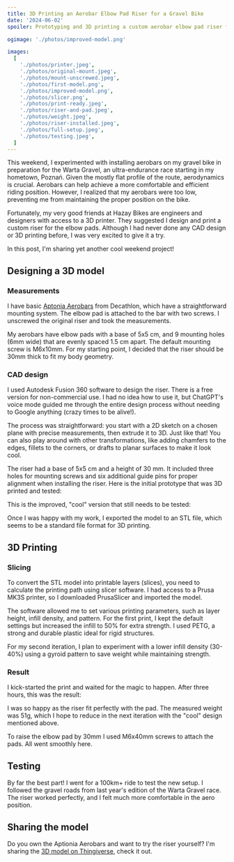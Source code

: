 ```yaml
---
title: 3D Printing an Aerobar Elbow Pad Riser for a Gravel Bike
date: '2024-06-02'
spoiler: Prototyping and 3D printing a custom aerobar elbow pad riser for my bike in preparation for an ultra gravel race. My first time doing CAD design and 3D printing.

ogimage: './photos/improved-model.png'

images:
  [
    './photos/printer.jpeg',
    './photos/original-mount.jpeg',
    './photos/mount-unscrewed.jpeg',
    './photos/first-model.png',
    './photos/improved-model.png',
    './photos/slicer.png',
    './photos/print-ready.jpeg',
    './photos/riser-and-pad.jpeg',
    './photos/weight.jpeg',
    './photos/riser-installed.jpeg',
    './photos/full-setup.jpeg',
    './photos/testing.jpeg',
  ]
---
```


This weekend, I experimented with installing aerobars on my gravel bike in preparation for the Warta Gravel, an ultra-endurance race starting in my hometown, Poznań. Given the mostly flat profile of the route, aerodynamics is crucial. Aerobars can help achieve a more comfortable and efficient riding position. However, I realized that my aerobars were too low, preventing me from maintaining the proper position on the bike.

Fortunately, my very good friends at Hazay Bikes are engineers and designers with access to a 3D printer. They suggested I design and print a custom riser for the elbow pads. Although I had never done any CAD design or 3D printing before, I was very excited to give it a try.

In this post, I'm sharing yet another cool weekend project!

<ImageComponent
  image={props.data.mdx.frontmatter.images[0]}
  description="Printing in progress"
/>

## Designing a 3D model

### Measurements

I have basic [Aptonia Aerobars](https://www.decathlon.pl/p/lemondka-do-kierownicy-triathlon/_/R-p-303804) from Decathlon, which have a straightforward mounting system. The elbow pad is attached to the bar with two screws. I unscrewed the original riser and took the measurements.

<Container>
  <Column>
    <ImageComponent
      image={props.data.mdx.frontmatter.images[1]}
      description="Aptionia aerobars mounting system"
    />
  </Column>
  <Column>
    <ImageComponent
      image={props.data.mdx.frontmatter.images[2]}
      description="Aptonia aerobars elbow pad unscrewed"
    />
  </Column>
</Container>

My aerobars have elbow pads with a base of 5x5 cm, and 9 mounting holes (6mm wide) that are evenly spaced 1.5 cm apart. The default mounting screw is M6x10mm. For my starting point, I decided that the riser should be 30mm thick to fit my body geometry.

### CAD design

I used Autodesk Fusion 360 software to design the riser. There is a free version for non-commercial use. I had no idea how to use it, but ChatGPT's voice mode guided me through the entire design process without needing to Google anything (crazy times to be alive!).

The process was straightforward: you start with a 2D sketch on a chosen plane with precise measurements, then extrude it to 3D. Just like that! You can also play around with other transformations, like adding chamfers to the edges, fillets to the corners, or drafts to planar surfaces to make it look cool.

The riser had a base of 5x5 cm and a height of 30 mm. It included three holes for mounting screws and six additional guide pins for proper alignment when installing the riser. Here is the initial prototype that was 3D printed and tested:

<ImageComponent
  image={props.data.mdx.frontmatter.images[3]}
  description="Initial prototype of aerobar elbow pad riser"
/>

This is the improved, "cool" version that still needs to be tested:

<ImageComponent
  image={props.data.mdx.frontmatter.images[4]}
  description="Improved version of aerobar elbow pad riser"
/>

Once I was happy with my work, I exported the model to an STL file, which seems to be a standard file format for 3D printing.

## 3D Printing

### Slicing

To convert the STL model into printable layers (slices), you need to calculate the printing path using slicer software. I had access to a Prusa MK3S printer, so I downloaded PrusaSlicer and imported the model.

The software allowed me to set various printing parameters, such as layer height, infill density, and pattern. For the first print, I kept the default settings but increased the infill to 50% for extra strength. I used PETG, a strong and durable plastic ideal for rigid structures.

For my second iteration, I plan to experiment with a lower infill density (30-40%) using a gyroid pattern to save weight while maintaining strength.

<ImageComponent
  image={props.data.mdx.frontmatter.images[5]}
  description="PrusaSlicer"
/>

### Result

I kick-started the print and waited for the magic to happen. After three hours, this was the result:

<ImageComponent
  image={props.data.mdx.frontmatter.images[6]}
  description="Print ready for testing"
/>

I was so happy as the riser fit perfectly with the pad. The measured weight was 51g, which I hope to reduce in the next iteration with the "cool" design mentioned above.

<Container>
  <Column>
    <ImageComponent
      image={props.data.mdx.frontmatter.images[7]}
      description="Aptionia aerobars mounting system"
    />
  </Column>
  <Column>
    <ImageComponent
      image={props.data.mdx.frontmatter.images[8]}
      description="Aptonia aerobars elbow pad unscrewed"
    />
  </Column>
</Container>

To raise the elbow pad by 30mm I used M6x40mm screws to attach the pads. All went smoothly here.

<Container>
  <Column>
    <ImageComponent
      image={props.data.mdx.frontmatter.images[9]}
      description="Left riser installed."
    />
  </Column>
  <Column>
    <ImageComponent
      image={props.data.mdx.frontmatter.images[10]}
      description="Full setup with riser installed. Aerogravel ready for testing."
    />
  </Column>
</Container>

## Testing

By far the best part! I went for a 100km+ ride to test the new setup. I followed the gravel roads from last year's edition of the Warta Gravel race. The riser worked perfectly, and I felt much more comfortable in the aero position.

<ImageComponent
  image={props.data.mdx.frontmatter.images[11]}
  description="Testing my setup on gravel roads in the forest."
/>

## Sharing the model

Do you own the Aptionia Aerobars and want to try the riser yourself? I'm sharing the [3D model on Thingiverse](https://www.thingiverse.com/thing:6646841), check it out.
